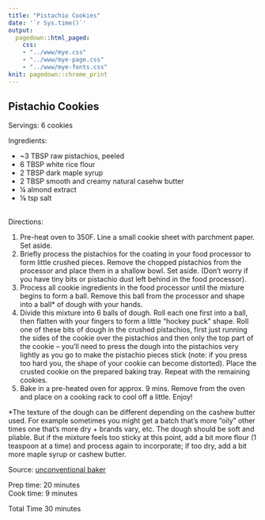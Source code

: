 ```yaml
---
title: "Pistachio Cookies"
date: '`r Sys.time()`'
output: 
  pagedown::html_paged:
    css: 
    - "../www/mye.css"
    - "../www/mye-page.css"
    - "../www/mye-fonts.css"
knit: pagedown::chrome_print
---
```


## Pistachio Cookies

<span class="mh">Servings:</span> 6 cookies 
<br>

<span class="mh">Ingredients:</span>  
<div class="my2cols">
<ul>
  <li>~3 TBSP raw pistachios, peeled</li>
  <li>6 TBSP white rice flour</li>
  <li>2 TBSP dark maple syrup</li>
  <li>2 TBSP smooth and creamy natural casehw butter</li>
  <li>&frac14; almond extract</li>
  <li>&frac18; tsp salt</li>
</ul>
</div>
<br>
<span class="mh">Directions:</span> 
<div class="my2cols">
<ol>
  <li>Pre-heat oven to 350F. Line a small cookie sheet with parchment paper. Set aside.</li>
  <li>Briefly process the pistachios for the coating in your food processor to form little crushed pieces. Remove the chopped pistachios from the processor and place them in a shallow bowl. Set aside. (Don't worry if you have tiny bits or pistachio dust left behind in the food processor).</li>
  <li>Process all cookie ingredients in the food processor until the mixture begins to form a ball. Remove this ball from the processor and shape into a ball* of dough with your hands.</li>
  <li>Divide this mixture into 6 balls of dough. Roll each one first into a ball, then flatten with your fingers to form a little "hockey puck" shape. Roll one of these bits of dough in the crushed pistachios, first just running the sides of the cookie over the pistachios and then only the top part of the cookie -- you'll need to press the dough into the pistachios very lightly as you go to make the pistachio pieces stick (note: if you press too hard you, the shape of your cookie can become distorted). Place the crusted cookie on the prepared baking tray. Repeat with the remaining cookies.</li>
  <li>Bake in a pre-heated oven for approx. 9 mins. Remove from the oven and place on a cooking rack to cool off a little. Enjoy!</li>
</ol>
</div>

*The texture of the dough can be different depending on the cashew butter used. For example sometimes you might get a batch that’s more “oily” other times one that’s more dry + brands vary, etc. The dough should be soft and pliable. But if the mixture feels too sticky at this point, add a bit more flour (1 teaspoon at a time) and process again to incorporate; if too dry, add a bit more maple syrup or cashew butter.



<span class="mh">Source:</span>
<a href = "https://www.unconventionalbaker.com/gluten-free-vegan-pistachio-cookies/" target="_blank">unconventional baker<br></a>  

Prep time: 20 minutes  
Cook time: 9 minutes  

Total Time 30 minutes 
